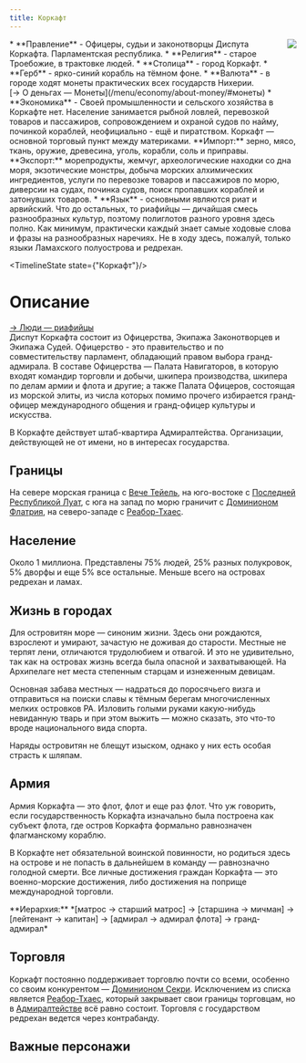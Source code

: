 ```yaml
---
title: Коркафт
---
```


<ButtonCover src="pic.jpg" title="Коркафт" author="Ron Ashrovy" authorHref="https://www.artstation.com/ashrovy" />
<BlockquoteBox text>
    <img src="../emblems/korkaft.png" style="float: right; max-width: 200px;"/>
    * **Правление** - Офицеры, судьи и законотворцы Диспута Коркафта. Парламентская республика.
    * **Религия** - старое Троебожие, в трактовке людей.
    * **Столица** - город Коркафт.
    * **Герб** - ярко-синий корабль на тёмном фоне.
    * **Валюта** - в городе ходят монеты практических всех государств Нихерии.  <br/> [→ О деньгах — Монеты](/menu/economy/about-money/#монеты)
    * **Экономика** - Своей промышленности и сельского хозяйства в Коркафте нет. Население занимается рыбной ловлей, перевозкой товаров и пассажиров, сопровождением и охраной судов по найму, починкой кораблей, неофициально - ещё и пиратством. Коркафт — основной торговый пункт между материками.  
    **Импорт:** зерно, мясо, ткань, оружие, древесина, уголь, корабли, соль и приправы.   
    **Экспорт:** морепродукты, жемчуг, археологические находки со дна моря, экзотические монстры, добыча морских алхимических ингредиентов, услуги по перевозке товаров и пассажиров по морю, диверсии на судах, починка судов, поиск пропавших кораблей и затонувших товаров.  
    * **Язык** - основными являются риат и арвийский. Что до остальных, то риафийцы — дичайшая смесь разнообразных культур, поэтому полиглотов разного уровня здесь полно. Как минимум, практически каждый знает самые ходовые слова и фразы на разнообразных наречиях. Не в ходу здесь, пожалуй, только языки Ламахского полуострова и редрехан.
</BlockquoteBox>

<TimelineState state={"Коркафт"}/>

# Описание
[→ Люди — риафийцы](/menu/guidebook/races/humans#риафийцы) <br/>
Диспут Коркафта состоит из Офицерства, Экипажа Законотворцев и Экипажа Судей. Офицерство - это правительство и по совместительству парламент, обладающий правом выбора гранд-адмирала. В составе Офицерства — Палата Навигаторов, в которую входят командир торговли и добычи, шкипера производства, шкипера по делам армии и флота и другие; а также Палата Офицеров, состоящая из морской элиты, из числа которых помимо прочего избирается гранд-офицер международного общения и гранд-офицер культуры и искусства.

В Коркафте действует штаб-квартира Адмиралтейства. Организации, действующей не от имени, но в интересах государства.

## Границы
На севере морская граница с [Вече Тейель](/menu/navigation/states/teyel), на юго-востоке с [Последней Республикой Луат](/menu/navigation/states/luat), с юга на запад по морю граничит с [Доминионом Флатрия](/menu/navigation/states/flatria), на северо-западе с [Реабор-Тхаес](/menu/navigation/states/reabor-thaes).

## Население
Около 1 миллиона. Представлены 75% людей, 25% разных полукровок, 5% дворфы и еще 5% все остальные. Меньше всего на островах редрехан и ламах. 

## Жизнь в городах
Для островитян море — синоним жизни. Здесь они рождаются, взрослеют и умирают, зачастую не доживая до старости. Местные не терпят лени, отличаются трудолюбием и отвагой. И это не удивительно, так как на островах жизнь всегда была опасной и захватывающей. На Архипелаге нет места степенным старцам и изнеженным девицам.

Основная забава местных — надраться до поросячьего визга и отправиться на поиски славы к тёмным берегам многочисленных мелких островков РА. Изловить голыми руками какую-нибудь невиданную тварь и при этом выжить — можно сказать, это что-то вроде национального вида спорта.

Наряды островитян не блещут изыском, однако у них есть особая страсть к шляпам.

## Армия
Армия Коркафта — это флот, флот и еще раз флот. Что уж говорить, если государственность Коркафта изначально была построена как субъект флота, где остров Коркафта формально равнозначен флагманскому кораблю.

В Коркафте нет обязательной воинской повинности, но родиться здесь на острове и не попасть в дальнейшем в команду — равнозначно голодной смерти. Все личные достижения граждан Коркафта — это военно-морские достижения, либо достижения на поприще международной торговли.

<BlockquoteBox text>
    **Иерархия:** *[матрос → старший матрос] → [старшина → мичман] → [лейтенант → капитан] → [адмирал → адмирал флота] → гранд-адмирал*
</BlockquoteBox>

## Торговля
Коркафт постоянно поддерживает торговлю почти со всеми, особенно со своим конкурентом — [Доминионом Секри](/menu/navigation/states/sekri). Исключением из списка является [Реабор-Тхаес](/menu/navigation/states/reabor-thaes), который закрывает свои границы торговцам, но в [Адмиралтействе](/menu/guidebook/guilds/admiralty) всё равно состоит. Торговля с государством редрехан ведется через контрабанду.

## Важные персонажи
<CharacterList stateFilter="Коркафт"/> 